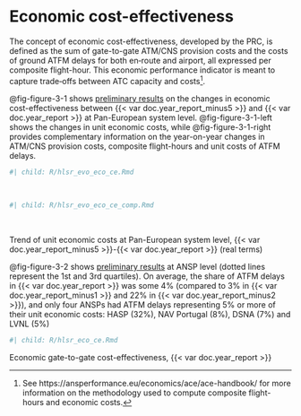 # Economic cost-effectiveness {#sec-economic}

The concept of economic cost-effectiveness, developed by the PRC, is defined as the sum of gate-to-gate ATM/CNS provision costs and the costs of ground ATFM delays for both en‐route and airport, all expressed per composite flight-hour. This economic performance indicator is meant to capture trade‐offs between ATC capacity and costs[^economic-cost-effectiveness-1].

[^economic-cost-effectiveness-1]: See https://ansperformance.eu/economics/ace/ace-handbook/ for more information on the methodology used to compute composite flight-hours and economic costs.

@fig-figure-3-1 shows [preliminary results]{.underline} on the changes in economic cost-effectiveness between {{< var doc.year_report_minus5 >}} and {{< var doc.year_report >}} at Pan-European system level. @fig-figure-3-1-left shows the changes in unit economic costs, while @fig-figure-3-1-right provides complementary information on the year-on-year changes in ATM/CNS provision costs, composite flight-hours and unit costs of ATFM delays.

::: {#fig-figure-3-1 layout-ncol="2"}
::: {#fig-figure-3-1-left}

```r
#| child: R/hlsr_evo_eco_ce.Rmd
```
&nbsp;
:::

::: {#fig-figure-3-1-right}
```r
#| child: R/hlsr_evo_eco_ce_comp.Rmd
```
&nbsp;
:::
Trend of unit economic costs at Pan-European system level, {{< var doc.year_report_minus5 >}}-{{< var doc.year_report >}} (real terms)
:::

@fig-figure-3-2 shows [preliminary results]{.underline} at ANSP level (dotted lines represent the 1st and 3rd quartiles). On average, the share of ATFM delays in {{< var doc.year_report >}} was some 4% (compared to 3% in {{< var doc.year_report_minus1 >}} and 22% in {{< var doc.year_report_minus2 >}}), and only four ANSPs had ATFM delays representing 5% or more of their unit economic costs: HASP (32%), NAV Portugal (8%), DSNA (7%) and LVNL (5%)

::: {#fig-figure-3-2}
```r
#| child: R/hlsr_eco_ce.Rmd
```
Economic gate-to-gate cost-effectiveness, {{< var doc.year_report >}}
:::


